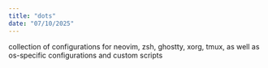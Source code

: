 ```yaml
---
title: "dots"
date: "07/10/2025"
---
```


collection of configurations for neovim, zsh, ghostty, xorg, tmux, as well as os-specific configurations and custom scripts
